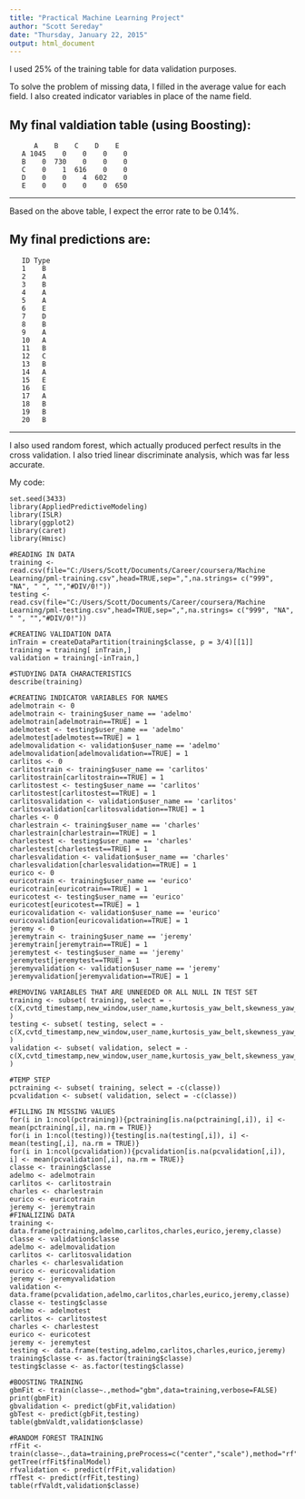 ```yaml
---
title: "Practical Machine Learning Project"
author: "Scott Sereday"
date: "Thursday, January 22, 2015"
output: html_document
---
```


I used 25% of the training table for data validation purposes.

To solve the problem of missing data, I filled in the average value for each field. I also created indicator variables in place of the name field.

My final valdiation table (using Boosting):
---
          A    B    C    D    E
       A 1045    0    0    0    0
       B    0  730    0    0    0
       C    0    1  616    0    0
       D    0    0    4  602    0
       E    0    0    0    0  650
---


Based on the above table, I expect the error rate to be 0.14%.

My final predictions are:
---
       ID Type
       1 	B
       2	A
       3	B
       4	A
       5	A
       6	E
       7	D
       8	B
       9	A
       10	A
       11	B
       12	C
       13	B
       14	A
       15	E
       16	E
       17	A
       18	B
       19	B
       20	B
---

I also used random forest, which actually produced perfect results in the cross validation. I also tried linear discriminate analysis, which was far less accurate.

My code:
```
set.seed(3433)
library(AppliedPredictiveModeling)
library(ISLR)
library(ggplot2)
library(caret)
library(Hmisc)

#READING IN DATA
training <- read.csv(file="C:/Users/Scott/Documents/Career/coursera/Machine Learning/pml-training.csv",head=TRUE,sep=",",na.strings= c("999", "NA", " ", "","#DIV/0!"))
testing <- read.csv(file="C:/Users/Scott/Documents/Career/coursera/Machine Learning/pml-testing.csv",head=TRUE,sep=",",na.strings= c("999", "NA", " ", "","#DIV/0!"))

#CREATING VALIDATION DATA
inTrain = createDataPartition(training$classe, p = 3/4)[[1]]
training = training[ inTrain,]
validation = training[-inTrain,]

#STUDYING DATA CHARACTERISTICS
describe(training)

#CREATING INDICATOR VARIABLES FOR NAMES
adelmotrain <- 0
adelmotrain <- training$user_name == 'adelmo'
adelmotrain[adelmotrain==TRUE] = 1
adelmotest <- testing$user_name == 'adelmo'
adelmotest[adelmotest==TRUE] = 1
adelmovalidation <- validation$user_name == 'adelmo'
adelmovalidation[adelmovalidation==TRUE] = 1
carlitos <- 0
carlitostrain <- training$user_name == 'carlitos'
carlitostrain[carlitostrain==TRUE] = 1
carlitostest <- testing$user_name == 'carlitos'
carlitostest[carlitostest==TRUE] = 1
carlitosvalidation <- validation$user_name == 'carlitos'
carlitosvalidation[carlitosvalidation==TRUE] = 1
charles <- 0
charlestrain <- training$user_name == 'charles'
charlestrain[charlestrain==TRUE] = 1
charlestest <- testing$user_name == 'charles'
charlestest[charlestest==TRUE] = 1
charlesvalidation <- validation$user_name == 'charles'
charlesvalidation[charlesvalidation==TRUE] = 1
eurico <- 0
euricotrain <- training$user_name == 'eurico'
euricotrain[euricotrain==TRUE] = 1
euricotest <- testing$user_name == 'eurico'
euricotest[euricotest==TRUE] = 1
euricovalidation <- validation$user_name == 'eurico'
euricovalidation[euricovalidation==TRUE] = 1
jeremy <- 0
jeremytrain <- training$user_name == 'jeremy'
jeremytrain[jeremytrain==TRUE] = 1
jeremytest <- testing$user_name == 'jeremy'
jeremytest[jeremytest==TRUE] = 1
jeremyvalidation <- validation$user_name == 'jeremy'
jeremyvalidation[jeremyvalidation==TRUE] = 1

#REMOVING VARIABLES THAT ARE UNNEEDED OR ALL NULL IN TEST SET
training <- subset( training, select = -c(X,cvtd_timestamp,new_window,user_name,kurtosis_yaw_belt,skewness_yaw_belt,kurtosis_yaw_dumbbell,skewness_yaw_dumbbell,kurtosis_yaw_forearm,skewness_yaw_forearm,amplitude_pitch_arm,amplitude_pitch_belt,amplitude_pitch_dumbbell,amplitude_pitch_forearm,amplitude_roll_arm,amplitude_roll_belt,amplitude_roll_dumbbell,amplitude_roll_forearm,amplitude_yaw_arm,amplitude_yaw_belt,amplitude_yaw_dumbbell,amplitude_yaw_forearm,avg_pitch_arm,avg_pitch_belt,avg_pitch_dumbbell,avg_pitch_forearm,avg_roll_arm,avg_roll_belt,avg_roll_dumbbell,avg_roll_forearm,avg_yaw_arm,avg_yaw_belt,avg_yaw_dumbbell,avg_yaw_forearm,kurtosis_picth_arm,kurtosis_picth_belt,kurtosis_picth_dumbbell,kurtosis_picth_forearm,kurtosis_roll_arm,kurtosis_roll_belt,kurtosis_roll_dumbbell,kurtosis_roll_forearm,kurtosis_yaw_arm,max_picth_arm,max_picth_belt,max_picth_dumbbell,max_picth_forearm,max_roll_arm,max_roll_belt,max_roll_dumbbell,max_roll_forearm,max_yaw_arm,max_yaw_belt,max_yaw_dumbbell,max_yaw_forearm,min_pitch_arm,min_pitch_belt,min_pitch_dumbbell,min_pitch_forearm,min_roll_arm,min_roll_belt,min_roll_dumbbell,min_roll_forearm,min_yaw_arm,min_yaw_belt,min_yaw_dumbbell,min_yaw_forearm,skewness_pitch_arm,skewness_pitch_dumbbell,skewness_pitch_forearm,skewness_roll_arm,skewness_roll_belt,skewness_roll_belt.1,skewness_roll_dumbbell,skewness_roll_forearm,skewness_yaw_arm,stddev_pitch_arm,stddev_pitch_belt,stddev_pitch_dumbbell,stddev_pitch_forearm,stddev_roll_arm,stddev_roll_belt,stddev_roll_dumbbell,stddev_roll_forearm,stddev_yaw_arm,stddev_yaw_belt,stddev_yaw_dumbbell,stddev_yaw_forearm,var_accel_arm,var_accel_dumbbell,var_accel_forearm,var_pitch_arm,var_pitch_belt,var_pitch_dumbbell,var_pitch_forearm,var_roll_arm,var_roll_belt,var_roll_dumbbell,var_roll_forearm,var_total_accel_belt,var_yaw_arm,var_yaw_belt,var_yaw_dumbbell,var_yaw_forearm) )
testing <- subset( testing, select = -c(X,cvtd_timestamp,new_window,user_name,kurtosis_yaw_belt,skewness_yaw_belt,kurtosis_yaw_dumbbell,skewness_yaw_dumbbell,kurtosis_yaw_forearm,skewness_yaw_forearm,amplitude_pitch_arm,amplitude_pitch_belt,amplitude_pitch_dumbbell,amplitude_pitch_forearm,amplitude_roll_arm,amplitude_roll_belt,amplitude_roll_dumbbell,amplitude_roll_forearm,amplitude_yaw_arm,amplitude_yaw_belt,amplitude_yaw_dumbbell,amplitude_yaw_forearm,avg_pitch_arm,avg_pitch_belt,avg_pitch_dumbbell,avg_pitch_forearm,avg_roll_arm,avg_roll_belt,avg_roll_dumbbell,avg_roll_forearm,avg_yaw_arm,avg_yaw_belt,avg_yaw_dumbbell,avg_yaw_forearm,kurtosis_picth_arm,kurtosis_picth_belt,kurtosis_picth_dumbbell,kurtosis_picth_forearm,kurtosis_roll_arm,kurtosis_roll_belt,kurtosis_roll_dumbbell,kurtosis_roll_forearm,kurtosis_yaw_arm,max_picth_arm,max_picth_belt,max_picth_dumbbell,max_picth_forearm,max_roll_arm,max_roll_belt,max_roll_dumbbell,max_roll_forearm,max_yaw_arm,max_yaw_belt,max_yaw_dumbbell,max_yaw_forearm,min_pitch_arm,min_pitch_belt,min_pitch_dumbbell,min_pitch_forearm,min_roll_arm,min_roll_belt,min_roll_dumbbell,min_roll_forearm,min_yaw_arm,min_yaw_belt,min_yaw_dumbbell,min_yaw_forearm,skewness_pitch_arm,skewness_pitch_dumbbell,skewness_pitch_forearm,skewness_roll_arm,skewness_roll_belt,skewness_roll_belt.1,skewness_roll_dumbbell,skewness_roll_forearm,skewness_yaw_arm,stddev_pitch_arm,stddev_pitch_belt,stddev_pitch_dumbbell,stddev_pitch_forearm,stddev_roll_arm,stddev_roll_belt,stddev_roll_dumbbell,stddev_roll_forearm,stddev_yaw_arm,stddev_yaw_belt,stddev_yaw_dumbbell,stddev_yaw_forearm,var_accel_arm,var_accel_dumbbell,var_accel_forearm,var_pitch_arm,var_pitch_belt,var_pitch_dumbbell,var_pitch_forearm,var_roll_arm,var_roll_belt,var_roll_dumbbell,var_roll_forearm,var_total_accel_belt,var_yaw_arm,var_yaw_belt,var_yaw_dumbbell,var_yaw_forearm) )
validation <- subset( validation, select = -c(X,cvtd_timestamp,new_window,user_name,kurtosis_yaw_belt,skewness_yaw_belt,kurtosis_yaw_dumbbell,skewness_yaw_dumbbell,kurtosis_yaw_forearm,skewness_yaw_forearm,amplitude_pitch_arm,amplitude_pitch_belt,amplitude_pitch_dumbbell,amplitude_pitch_forearm,amplitude_roll_arm,amplitude_roll_belt,amplitude_roll_dumbbell,amplitude_roll_forearm,amplitude_yaw_arm,amplitude_yaw_belt,amplitude_yaw_dumbbell,amplitude_yaw_forearm,avg_pitch_arm,avg_pitch_belt,avg_pitch_dumbbell,avg_pitch_forearm,avg_roll_arm,avg_roll_belt,avg_roll_dumbbell,avg_roll_forearm,avg_yaw_arm,avg_yaw_belt,avg_yaw_dumbbell,avg_yaw_forearm,kurtosis_picth_arm,kurtosis_picth_belt,kurtosis_picth_dumbbell,kurtosis_picth_forearm,kurtosis_roll_arm,kurtosis_roll_belt,kurtosis_roll_dumbbell,kurtosis_roll_forearm,kurtosis_yaw_arm,max_picth_arm,max_picth_belt,max_picth_dumbbell,max_picth_forearm,max_roll_arm,max_roll_belt,max_roll_dumbbell,max_roll_forearm,max_yaw_arm,max_yaw_belt,max_yaw_dumbbell,max_yaw_forearm,min_pitch_arm,min_pitch_belt,min_pitch_dumbbell,min_pitch_forearm,min_roll_arm,min_roll_belt,min_roll_dumbbell,min_roll_forearm,min_yaw_arm,min_yaw_belt,min_yaw_dumbbell,min_yaw_forearm,skewness_pitch_arm,skewness_pitch_dumbbell,skewness_pitch_forearm,skewness_roll_arm,skewness_roll_belt,skewness_roll_belt.1,skewness_roll_dumbbell,skewness_roll_forearm,skewness_yaw_arm,stddev_pitch_arm,stddev_pitch_belt,stddev_pitch_dumbbell,stddev_pitch_forearm,stddev_roll_arm,stddev_roll_belt,stddev_roll_dumbbell,stddev_roll_forearm,stddev_yaw_arm,stddev_yaw_belt,stddev_yaw_dumbbell,stddev_yaw_forearm,var_accel_arm,var_accel_dumbbell,var_accel_forearm,var_pitch_arm,var_pitch_belt,var_pitch_dumbbell,var_pitch_forearm,var_roll_arm,var_roll_belt,var_roll_dumbbell,var_roll_forearm,var_total_accel_belt,var_yaw_arm,var_yaw_belt,var_yaw_dumbbell,var_yaw_forearm) )

#TEMP STEP
pctraining <- subset( training, select = -c(classe))
pcvalidation <- subset( validation, select = -c(classe))

#FILLING IN MISSING VALUES
for(i in 1:ncol(pctraining)){pctraining[is.na(pctraining[,i]), i] <- mean(pctraining[,i], na.rm = TRUE)}
for(i in 1:ncol(testing)){testing[is.na(testing[,i]), i] <- mean(testing[,i], na.rm = TRUE)}
for(i in 1:ncol(pcvalidation)){pcvalidation[is.na(pcvalidation[,i]), i] <- mean(pcvalidation[,i], na.rm = TRUE)}
classe <- training$classe
adelmo <- adelmotrain
carlitos <- carlitostrain
charles <- charlestrain
eurico <- euricotrain
jeremy <- jeremytrain
#FINALIZING DATA
training <- data.frame(pctraining,adelmo,carlitos,charles,eurico,jeremy,classe)
classe <- validation$classe
adelmo <- adelmovalidation
carlitos <- carlitosvalidation
charles <- charlesvalidation
eurico <- euricovalidation
jeremy <- jeremyvalidation
validation <- data.frame(pcvalidation,adelmo,carlitos,charles,eurico,jeremy,classe)
classe <- testing$classe
adelmo <- adelmotest
carlitos <- carlitostest
charles <- charlestest
eurico <- euricotest
jeremy <- jeremytest
testing <- data.frame(testing,adelmo,carlitos,charles,eurico,jeremy)
training$classe <- as.factor(training$classe)
testing$classe <- as.factor(testing$classe)

#BOOSTING TRAINING
gbmFit <- train(classe~.,method="gbm",data=training,verbose=FALSE)
print(gbmFit)
gbvalidation <- predict(gbFit,validation)
gbTest <- predict(gbFit,testing)
table(gbmValdt,validation$classe)

#RANDOM FOREST TRAINING
rfFit <-train(classe~.,data=training,preProcess=c("center","scale"),method="rf")
getTree(rfFit$finalModel)
rfvalidation <- predict(rfFit,validation)
rfTest <- predict(rfFit,testing)
table(rfValdt,validation$classe)
```

